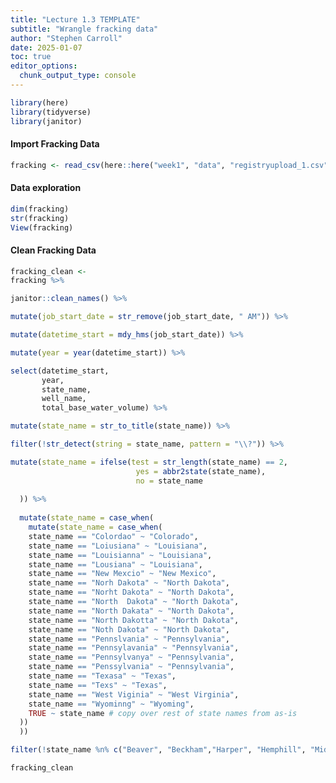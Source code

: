 ```yaml
---
title: "Lecture 1.3 TEMPLATE"
subtitle: "Wrangle fracking data"
author: "Stephen Carroll"
date: 2025-01-07
toc: true
editor_options: 
  chunk_output_type: console
---
```


```r
library(here)
library(tidyverse)
library(janitor)
```


#### Import Fracking Data

```r
fracking <- read_csv(here::here("week1", "data", "registryupload_1.csv"))
```

#### Data exploration
```r
dim(fracking)
str(fracking)
View(fracking)
```


#### Clean Fracking Data
```r
fracking_clean <- 
fracking %>% 

janitor::clean_names() %>% 

mutate(job_start_date = str_remove(job_start_date, " AM")) %>% 

mutate(datetime_start = mdy_hms(job_start_date)) %>% 

mutate(year = year(datetime_start)) %>% 

select(datetime_start, 
       year, 
       state_name, 
       well_name, 
       total_base_water_volume) %>% 

mutate(state_name = str_to_title(state_name)) %>% 

filter(!str_detect(string = state_name, pattern = "\\?")) %>% 

mutate(state_name = ifelse(test = str_length(state_name) == 2,
                            yes = abbr2state(state_name),
                            no = state_name
                           
  )) %>% 
  
  mutate(state_name = case_when(
    mutate(state_name = case_when(
    state_name == "Colordao" ~ "Colorado",
    state_name == "Loiusiana" ~ "Louisiana",
    state_name == "Louisianna" ~ "Louisiana",
    state_name == "Lousiana" ~ "Louisiana",
    state_name == "New Mexcio" ~ "New Mexico",
    state_name == "Norh Dakota" ~ "North Dakota",
    state_name == "Norht Dakota" ~ "North Dakota",
    state_name == "North  Dakota" ~ "North Dakota",
    state_name == "North Dakata" ~ "North Dakota",
    state_name == "North Dakotta" ~ "North Dakota",
    state_name == "Noth Dakota" ~ "North Dakota",
    state_name == "Pennslvania" ~ "Pennsylvania",
    state_name == "Pennsylavania" ~ "Pennsylvania",
    state_name == "Pennsylvanya" ~ "Pennsylvania",
    state_name == "Penssylvania" ~ "Pennsylvania",
    state_name == "Texasa" ~ "Texas",
    state_name == "Texs" ~ "Texas", 
    state_name == "West Viginia" ~ "West Virginia",
    state_name == "Wyominng" ~ "Wyoming", 
    TRUE ~ state_name # copy over rest of state names from as-is
  ))
  ))

filter(!state_name %n% c("Beaver", "Beckham","Harper", "Hemphill", "Midland", "Red River", "Roosevelt", "Rusk", "State", "Ward"))

fracking_clean
```



